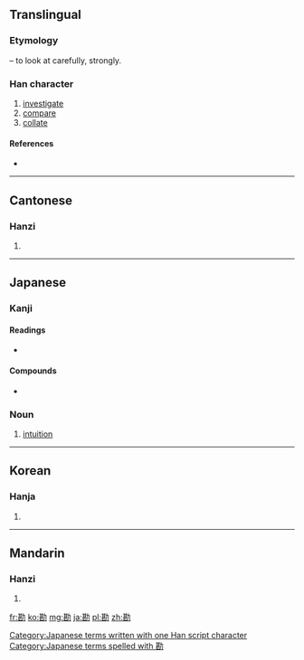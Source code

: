 ==Translingual==
===Etymology===
{{Han compound|力|t1=strong|甚|ls=psc|c1=s|c2=p}} – to look at carefully, strongly.

===Han character===
{{Han char|rn=19|rad=力|as=09|sn=11|four=4472<sub>7</sub>|canj=廿女大尸 (TVKS)|ids=⿰[[甚]][[力]]}}

# [[investigate]]
# [[compare]]
# [[collate]]

====References====
* {{Han ref|kx=0148.190|dkj=02393|dj=0334.030|hdz=10373.180|uh=52D8|ud=21208|bh=B0C9|bd=45257}}

----

==Cantonese==

===Hanzi===
{{yue-hanzi|jyut=|y=ham3}}

# {{defn|lang=yue|sort=力09}}

----

==Japanese==

===Kanji===
{{ja-kanji|grade=c|rs=力09}}

====Readings====
* {{ja-readings|on=[[かん]] (kan)|kun=[[かんがえる]] (kangaeru)}}

====Compounds====
* {{term|勘定||bill, check|tr=[[かんじょう]], [[kanjō]]|lang=ja}}

===Noun===
{{ja-noun|k|hira=かん|rom=kan}} 

# [[intuition]]

[[Category:Japanese terms written with one Han script character]]
[[Category:Japanese terms spelled with 勘]]

----

==Korean==

===Hanja===
{{ko-hanja|hangeul=감|rv=gam|mr=kam}}

# {{defn|lang=ko|sort=力09}}

----

==Mandarin==

===Hanzi===
{{cmn-hanzi|pin=[[kān]] ([[kan1]])|wg=k'an<sup>1</sup>}}

# {{defn|lang=cmn|sort=力09}}

[[fr:勘]]
[[ko:勘]]
[[mg:勘]]
[[ja:勘]]
[[pl:勘]]
[[zh:勘]]